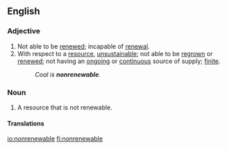 ==English==

===Adjective===
{{en-adj|-}}

# Not able to be [[renewed]]; incapable of [[renewal]].
# With respect to a [[resource]], [[unsustainable]]; not able to be [[regrown]] or [[renewed]]; not having an [[ongoing]] or [[continuous]] source of supply; [[finite]].
#: ''Coal is '''nonrenewable'''.''

===Noun===
{{en-noun}}

# A resource that is not renewable.

====Translations====
{{trans-top|}}
{{trans-mid}}
{{trans-bottom}}

[[io:nonrenewable]]
[[fi:nonrenewable]]